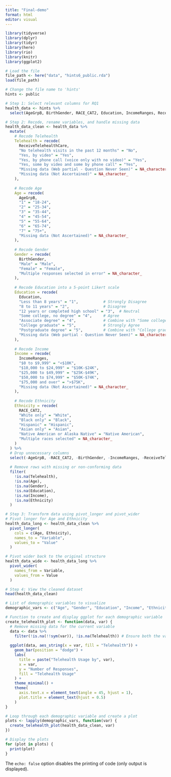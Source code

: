 ```yaml
---
title: "Final-demo"
format: html
editor: visual
---
```


```r
library(tidyverse)
library(dplyr)
library(tidyr)
library(here)
library(rio)
library(knitr)
library(ggplot2)

# Load the file
file_path <- here("data", "hints6_public.rda")
load(file_path)

# Change the file name to 'hints'
hints <- public

```

```r

# Step 1: Select relevant columns for RQ1
health_data <- hints %>%
  select(AgeGrpB, BirthGender, RACE_CAT2, Education, IncomeRanges, ReceiveTelehealthCare)

# Step 2: Recode, rename variables, and handle missing data
health_data_clean <- health_data %>%
  mutate(
    # Recode Telehealth
    Telehealth = recode(
      ReceiveTelehealthCare,
      "No telehealth visits in the past 12 months" = "No",
      "Yes, by video" = "Yes",
      "Yes, by phone call (voice only with no video)" = "Yes",
      "Yes, some by video and some by phone call" = "Yes",
      "Missing data (Web partial - Question Never Seen)" = NA_character_,
      "Missing data (Not Ascertained)" = NA_character_
    ),
    
    # Recode Age
    Age = recode(
      AgeGrpB,
      "1" = "18-24",
      "2" = "25-34",
      "3" = "35-44",
      "4" = "45-54",
      "5" = "55-64",
      "6" = "65-74",
      "7" = "75+",
      "Missing data (Not Ascertained)" = NA_character_
    ),
    
    # Recode Gender
    Gender = recode(
      BirthGender,
      "Male" = "Male",
      "Female" = "Female",
      "Multiple responses selected in error" = NA_character_
    ),
    
    # Recode Education into a 5-point Likert scale
    Education = recode(
      Education,
      "Less than 8 years" = "1",           # Strongly Disagree
      "8 to 11 years" = "2",               # Disagree
      "12 years or completed high school" = "3",  # Neutral
      "Some college, no degree" = "4",     # Agree
      "Associate degree" = "4",            # Combine with "Some college, no degree"
      "College graduate" = "5",            # Strongly Agree
      "Postgraduate degree" = "5",         # Combine with "College graduate"
      "Missing data (Web partial - Question Never Seen)" = NA_character_
    ),
    
    # Recode Income
    Income = recode(
      IncomeRanges,
      "$0 to $9,999" = "<$10K",
      "$10,000 to $24,999" = "$10K-$24K",
      "$25,000 to $49,999" = "$25K-$49K",
      "$50,000 to $74,999" = "$50K-$74K",
      "$75,000 and over" = ">$75K",
      "Missing data (Not Ascertained)" = NA_character_
    ),
    
    # Recode Ethnicity
    Ethnicity = recode(
      RACE_CAT2,
      "White only" = "White",
      "Black only" = "Black",
      "Hispanic" = "Hispanic",
      "Asian only" = "Asian",
      "Native American or Alaska Native" = "Native American",
      "Multiple races selected" = NA_character_
    )
  ) %>%
  # Drop unnecessary columns
  select(-AgeGrpB, -RACE_CAT2, -BirthGender, -IncomeRanges, -ReceiveTelehealthCare) %>%
  
  # Remove rows with missing or non-conforming data
  filter(
    !is.na(Telehealth),
    !is.na(Age),
    !is.na(Gender),
    !is.na(Education),
    !is.na(Income),
    !is.na(Ethnicity)
  )

# Step 3: Transform data using pivot_longer and pivot_wider
# Pivot longer for Age and Ethnicity
health_data_long <- health_data_clean %>%
  pivot_longer(
    cols = c(Age, Ethnicity),
    names_to = "Variable",
    values_to = "Value"
  )

# Pivot wider back to the original structure
health_data_wide <- health_data_long %>%
  pivot_wider(
    names_from = Variable,
    values_from = Value
  )

# Step 4: View the cleaned dataset
head(health_data_clean)

```

```r
# List of demographic variables to visualize
demographic_vars <- c("Age", "Gender", "Education", "Income", "Ethnicity")

# Function to create and display ggplot for each demographic variable
create_telehealth_plot <- function(data, var) {
  # Remove missing data for the current variable
  data <- data %>%
    filter(!is.na(!!sym(var)), !is.na(Telehealth)) # Ensure both the variable and Telehealth are non-missing
  
  ggplot(data, aes_string(x = var, fill = "Telehealth")) +
    geom_bar(position = "dodge") +
    labs(
      title = paste("Telehealth Usage by", var),
      x = var,
      y = "Number of Responses",
      fill = "Telehealth Usage"
    ) +
    theme_minimal() +
    theme(
      axis.text.x = element_text(angle = 45, hjust = 1),
      plot.title = element_text(hjust = 0.5)
    )
}

# Loop through each demographic variable and create a plot
plots <- lapply(demographic_vars, function(var) {
  create_telehealth_plot(health_data_clean, var)
})

# Display the plots
for (plot in plots) {
  print(plot)
}


```

The `echo: false` option disables the printing of code (only output is displayed).
